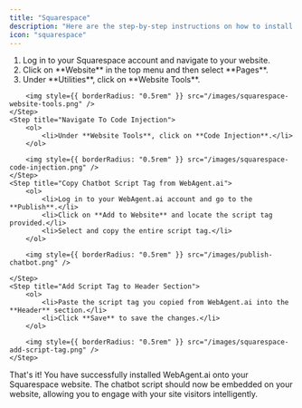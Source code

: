 ```yaml
---
title: "Squarespace"
description: "Here are the step-by-step instructions on how to install your chatbot onto your Squarespace website"
icon: "squarespace"
---
```


<Steps titleSize="h2">
    <Step title="Navigate To Website Tools in Squarespace">
        <ol>
            <li>Log in to your Squarespace account and navigate to your website.</li>
            <li>Click on **Website** in the top menu and then select **Pages**.</li>
            <li>Under **Utilities**, click on **Website Tools**.</li>
        </ol>

        <img style={{ borderRadius: "0.5rem" }} src="/images/squarespace-website-tools.png" />
    </Step>
    <Step title="Navigate To Code Injection">
        <ol>
            <li>Under **Website Tools**, click on **Code Injection**.</li>
        </ol>

        <img style={{ borderRadius: "0.5rem" }} src="/images/squarespace-code-injection.png" />
    </Step>
    <Step title="Copy Chatbot Script Tag from WebAgent.ai">
        <ol>
            <li>Log in to your WebAgent.ai account and go to the **Publish**.</li>
            <li>Click on **Add to Website** and locate the script tag provided.</li>
            <li>Select and copy the entire script tag.</li>
        </ol>

        <img style={{ borderRadius: "0.5rem" }} src="/images/publish-chatbot.png" />

    </Step>
    <Step title="Add Script Tag to Header Section">
        <ol>
            <li>Paste the script tag you copied from WebAgent.ai into the **Header** section.</li>
            <li>Click **Save** to save the changes.</li>
        </ol>

        <img style={{ borderRadius: "0.5rem" }} src="/images/squarespace-add-script-tag.png" />
    </Step>

</Steps>

That's it! You have successfully installed WebAgent.ai onto your Squarespace website. The chatbot script should now be embedded on your website, allowing you to engage with your site visitors intelligently.
